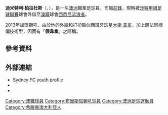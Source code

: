 {{Short description|Australian association football player}}
{{Use dmy dates|date=June 2018}}
{{Infobox football biography
| name = 迪米特利·柏拉杜斯 <br/>Dimitri Petratos
| image = Dimitri Petratos.jpg
| caption =
| fullname = Dimitrios Petratos<ref>{{cite web|title=All you need to know: ACL Matchday 2|date=27 February 2017|url=http://www.brisbaneroar.com.au/article/all-you-need-to-know-acl-matchday-2/1a2y9g0r1kqog1ly6p14cvt24l|publisher=Brisbane Roar FC|access-date=28 February 2017}}</ref>
| birth_date = {{birth date and age|1992|11|10|df=y}}<ref name="FIFA">{{cite web |url=https://www.fifadata.com/documents/FWC/2018/pdf/FWC_2018_SQUADLISTS.PDF |title=FIFA World Cup Russia 2018: List of Players: Australia |publisher=FIFA |page=3 |date=15 July 2018 |archive-url=https://web.archive.org/web/20190611000407/https://www.fifadata.com/documents/FWC/2018/pdf/FWC_2018_SQUADLISTS.PDF |archive-date=11 June 2019}}</ref>
| birth_place = {{AUS}}[[悉尼|悉尼]]
| height = 1.76 m<ref name="FIFA"/>
| position = [[中場|中場]]、[[前鋒|前鋒]]
| currentclub = [[西悉尼流浪者|西悉尼流浪者]] ({{tsl|en|Al-Wahda FC (Mecca)||艾華達}}外借)
| clubnumber = 23
| youthyears1 = 
| youthclubs1 = [[Penrith_Nepean_United_FC|Penrith Nepean United]]
| youthyears2 = 2009
| youthclubs2 = {{link-en|悉尼奧林匹克足球俱樂部|Sydney Olympic FC|悉尼奧林匹克}}
| youthyears3 = 2009–2010
| youthclubs3 = [[悉尼足球俱乐部|FC悉尼]]
| years1 = 2009
| clubs1 = [[Penrith_Nepean_United_FC|Penrith Nepean United]]
| caps1 = 17
| goals1 = 1
| years2 = 2010–2012
| clubs2 = [[悉尼足球俱乐部|FC悉尼]]
| caps2 = 30
| goals2 = 5
| years3 = 2010
| clubs3 = → {{link-en|悉尼奧林匹克足球俱樂部|Sydney Olympic FC|悉尼奧林匹克}} (外借)
| caps3 = 14
| goals3 = 1
| years4 = 2012–2013
| clubs4 = [[吉蘭丹足球協會|吉蘭丹]]
| caps4 = 0
| goals4 = 0
| years5 = 2013–2017
| clubs5 = [[布里斯班獅吼|布里斯班獅吼]]
| caps5 = 94
| goals5 = 15
| years6 = 2017
| clubs6 = [[蔚山現代足球俱樂部|蔚山現代]]
| caps6 = 4
| goals6 = 0
| years7 = 2017–2020
| clubs7 = [[纽卡斯尔喷气机|纽卡斯尔喷气机]]
| caps7 = 79
| goals7 = 22
| years8 = 2020–
| clubs8 = {{tsl|en|Al-Wahda FC (Mecca)||艾華達}}
| caps8 = 24
| goals8 = 7
| years9 = 2021–
| clubs9 = → [[西悉尼流浪者|西悉尼流浪者]] (外借)
| caps9 = 3
| goals9 = 0
| nationalyears1 = 2008
| nationalteam1 = [[澳大利亚17岁以下国家足球队|澳洲U17]]
| nationalcaps1 = 1
| nationalgoals1 = 1
| nationalyears2 = 2009–2011
| nationalteam2 = [[澳大利亚20岁以下国家足球队|澳洲U20]]
| nationalcaps2 = 9
| nationalgoals2 = 2
| nationalyears3 = 2011
| nationalteam3 = {{le|澳洲23歲以下足球代表隊|Australia national under-23 soccer team|澳洲U23}}
| nationalcaps3 = 2
| nationalgoals3 = 0
| nationalyears4 = 2018–
| nationalteam4 = [[澳洲國家足球隊|澳洲]]
| nationalcaps4 = 3
| nationalgoals4 = 0 
| club-update = 2021年12月5日
| nationalteam-update = 2019年6月7日
}}

'''迪米特利·柏拉杜斯'''（{{lang-en|Dimitri Petratos}}，{{bd|1992年|11月10日}}），是一名[[澳洲|澳洲]]職業足球員，司職[[前鋒|前鋒]]，現時被[[沙特甲組足球聯賽|沙特甲組足球聯賽]]球會{{tsl|en|Al-Wahda FC (Mecca)||艾華達}}外借至[[澳職|澳職]]球會[[西悉尼流浪者|西悉尼流浪者]]。

2013年加盟獅吼，由於他的外貌和打扮酷似西班牙球星[[大卫·比利亚|大衞·韋拿]]，加上踢法同樣偏技術型，因而有「'''假韋拿'''」之暱稱。

==參考資料==
{{Reflist}}

==外部連結==
* [https://web.archive.org/web/20110301134645/http://www.sydneyfc.com/default.aspx?s=yleague_profile Sydney FC youth profile]
* {{WorldFootball.net|dimitri-petratos}}
* {{K League player|20170030}}	

{{2018年世界盃足球賽澳洲參賽名單}}
{{DEFAULTSORT: Petratos, Dimitri}}
[[Category:澳職球員|Category:澳職球員]]
[[Category:布里斯班獅吼球員|Category:布里斯班獅吼球員]]
[[Category:澳洲足球運動員|Category:澳洲足球運動員]]
[[Category:希臘裔澳大利亞人|Category:希臘裔澳大利亞人]]

{{fbr-stub}}